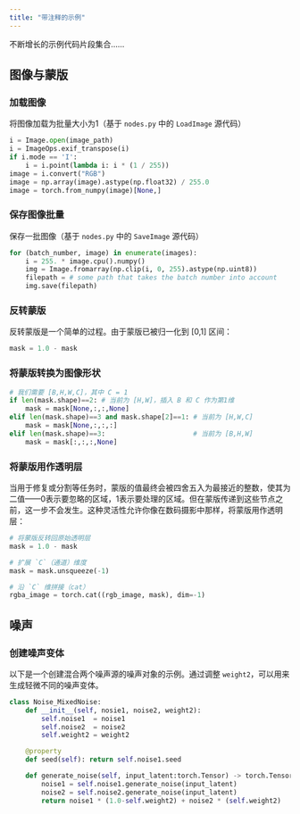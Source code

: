 ```yaml
---
title: "带注释的示例"
---
```


不断增长的示例代码片段集合……

## 图像与蒙版

### 加载图像

将图像加载为批量大小为1（基于 `nodes.py` 中的 `LoadImage` 源代码）
```python
i = Image.open(image_path)
i = ImageOps.exif_transpose(i)
if i.mode == 'I':
    i = i.point(lambda i: i * (1 / 255))
image = i.convert("RGB")
image = np.array(image).astype(np.float32) / 255.0
image = torch.from_numpy(image)[None,]
```

### 保存图像批量

保存一批图像（基于 `nodes.py` 中的 `SaveImage` 源代码）
```python     
for (batch_number, image) in enumerate(images):
    i = 255. * image.cpu().numpy()
    img = Image.fromarray(np.clip(i, 0, 255).astype(np.uint8))
    filepath = # some path that takes the batch number into account
    img.save(filepath)
```

### 反转蒙版

反转蒙版是一个简单的过程。由于蒙版已被归一化到 [0,1] 区间：

```python
mask = 1.0 - mask
```

### 将蒙版转换为图像形状

```Python
# 我们需要 [B,H,W,C]，其中 C = 1
if len(mask.shape)==2: # 当前为 [H,W]，插入 B 和 C 作为第1维
    mask = mask[None,:,:,None]
elif len(mask.shape)==3 and mask.shape[2]==1: # 当前为 [H,W,C]
    mask = mask[None,:,:,:]
elif len(mask.shape)==3:                      # 当前为 [B,H,W]
    mask = mask[:,:,:,None]
```

### 将蒙版用作透明层

当用于修复或分割等任务时，蒙版的值最终会被四舍五入为最接近的整数，使其为二值——0表示要忽略的区域，1表示要处理的区域。但在蒙版传递到这些节点之前，这一步不会发生。这种灵活性允许你像在数码摄影中那样，将蒙版用作透明层：

```python
# 将蒙版反转回原始透明层
mask = 1.0 - mask

# 扩展 `C`（通道）维度
mask = mask.unsqueeze(-1)

# 沿 `C` 维拼接（cat）
rgba_image = torch.cat((rgb_image, mask), dim=-1)
```

## 噪声

### 创建噪声变体

以下是一个创建混合两个噪声源的噪声对象的示例。通过调整 `weight2`，可以用来生成轻微不同的噪声变体。

```python
class Noise_MixedNoise:
    def __init__(self, nosie1, noise2, weight2):
        self.noise1  = noise1
        self.noise2  = noise2
        self.weight2 = weight2

    @property
    def seed(self): return self.noise1.seed

    def generate_noise(self, input_latent:torch.Tensor) -> torch.Tensor:
        noise1 = self.noise1.generate_noise(input_latent)
        noise2 = self.noise2.generate_noise(input_latent)
        return noise1 * (1.0-self.weight2) + noise2 * (self.weight2)
```